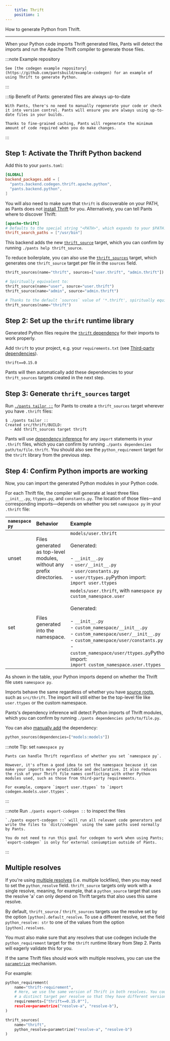 ```yaml
---
    title: Thrift
    position: 1
---
```


How to generate Python from Thrift.

---

When your Python code imports Thrift generated files, Pants will detect the imports and run the Apache Thrift compiler to generate those files.

:::note Example repository

    See [the codegen example repository](https://github.com/pantsbuild/example-codegen) for an example of using Thrift to generate Python.

:::

:::tip Benefit of Pants: generated files are always up-to-date

    With Pants, there's no need to manually regenerate your code or check it into version control. Pants will ensure you are always using up-to-date files in your builds.

    Thanks to fine-grained caching, Pants will regenerate the minimum amount of code required when you do make changes.

:::

## Step 1: Activate the Thrift Python backend

Add this to your `pants.toml`:

```toml title="pants.toml"
[GLOBAL]
backend_packages.add = [
  "pants.backend.codegen.thrift.apache.python",
  "pants.backend.python",
]
```

You will also need to make sure that `thrift` is discoverable on your PATH, as Pants does not [install Thrift](https://thrift.apache.org/docs/install/) for you. Alternatively, you can tell Pants where to discover Thrift:

```toml title="pants.toml"
[apache-thrift]
# Defaults to the special string "<PATH>", which expands to your $PATH.
thrift_search_paths = ["/usr/bin"]
```

This backend adds the new [`thrift_source`](../../../reference/targets/thrift_source.mdx) target, which you can confirm by running `./pants help thrift_source`.

To reduce boilerplate, you can also use the [`thrift_sources`](../../../reference/targets/thrift_sources.mdx) target, which generates one `thrift_source` target per file in the `sources` field.

```python title="BUILD"
thrift_sources(name="thrift", sources=["user.thrift", "admin.thrift"])

# Spiritually equivalent to:
thrift_source(name="user", source="user.thrift")
thrift_source(name="admin", source="admin.thrift")

# Thanks to the default `sources` value of '*.thrift', spiritually equivalent to:
thrift_sources(name="thrift")
```

## Step 2: Set up the `thrift` runtime library

Generated Python files require the [`thrift` dependency](https://pypi.org/project/thrift/) for their imports to work properly.

Add `thrift` to your project, e.g. your `requirements.txt` (see [Third-party dependencies](../python-overview/third-party-dependencies.mdx)).

```text title="requirements.txt"
thrift==0.15.0
```

Pants will then automatically add these dependencies to your `thrift_sources` targets created in the next step.

## Step 3: Generate `thrift_sources` target

Run [`./pants tailor ::`](../../getting-started/getting-started/initial-configuration.mdx#5-generate-build-files) for Pants to create a `thrift_sources` target wherever you have `.thrift` files:

```
$ ./pants tailor ::
Created src/thrift/BUILD:
  - Add thrift_sources target thrift
```

Pants will use [dependency inference](../../using-pants/key-concepts/targets-and-build-files.mdx) for any `import` statements in your `.thrift` files, which you can confirm by running `./pants dependencies path/to/file.thrift`. You should also see the `python_requirement` target for the `thrift` library from the previous step.

## Step 4: Confirm Python imports are working

Now, you can import the generated Python modules in your Python code.

For each Thrift file, the compiler will generate at least three files `__init__.py`, `ttypes.py`, and `constants.py`. The location of those files—and corresponding imports—depends on whether you set `namespace py` in your `.thrift` file:

| `namespace py` | Behavior                                                              | Example                                                                                                                                                                                                                                                                                                                                     |
| :------------- | :-------------------------------------------------------------------- | :------------------------------------------------------------------------------------------------------------------------------------------------------------------------------------------------------------------------------------------------------------------------------------------------------------------------------------------ |
| unset          | Files generated as top-level modules, without any prefix directories. | `models/user.thrift` <br/> <br/>Generated: <br/> <br/>- `__init__.py`<br/>- `user/__init__.py`<br/>- `user/constants.py`<br/>- `user/ttypes.py`Python import: <br/>`import user.ttypes`                                                                                                                                                     |
| set            | Files generated into the namespace.                                   | `models/user.thrift`, with `namespace py custom_namespace.user` <br/> <br/>Generated: <br/> <br/>- `__init__.py`<br/>- `custom_namespace/__init__.py`<br/>- `custom_namespace/user/__init__.py`<br/>- `custom_namespace/user/constants.py`<br/>- `custom_namespace/user/ttypes.py`Python import: <br/>`import custom_namespace.user.ttypes` |

As shown in the table, your Python imports depend on whether the Thrift file uses `namespace py`.

Imports behave the same regardless of whether you have [source roots](../../using-pants/key-concepts/source-roots.mdx), such as `src/thrift`. The import will still either be the top-level file like `user.ttypes` or the custom namespace.

Pants's dependency inference will detect Python imports of Thrift modules, which you can confirm by running `./pants dependencies path/to/file.py`.

You can also [manually add](../../using-pants/key-concepts/targets-and-build-files.mdx) the dependency:

```python title="src/py/BUILD"
python_sources(dependencies=["models:models"])
```

:::note TIp: set `namespace py`

    Pants can handle Thrift regardless of whether you set `namespace py`.

    However, it's often a good idea to set the namespace because it can make your imports more predictable and declarative. It also reduces the risk of your Thrift file names conflicting with other Python modules used, such as those from third-party requirements.

    For example, compare `import user.ttypes` to `import codegen.models.user.ttypes`.

:::

:::note Run `./pants export-codegen ::` to inspect the files

    `./pants export-codegen ::` will run all relevant code generators and write the files to `dist/codegen` using the same paths used normally by Pants.

    You do not need to run this goal for codegen to work when using Pants; `export-codegen` is only for external consumption outside of Pants.

:::

## Multiple resolves

If you're using [multiple resolves](../python-overview/third-party-dependencies.mdx) (i.e. multiple lockfiles), then you may need to set the `python_resolve` field. `thrift_source` targets only work with a single resolve, meaning, for example, that a `python_source` target that uses the resolve 'a' can only depend on Thrift targets that also uses this same resolve.

By default, `thrift_source` / `thrift_sources` targets use the resolve set by the option `[python].default_resolve`. To use a different resolve, set the field `python_resolve: str` to one of the values from the option `[python].resolves`.

You must also make sure that any resolves that use codegen include the `python_requirement` target for the `thrift` runtime library from Step 2. Pants will eagerly validate this for you.

If the same Thrift files should work with multiple resolves, you can use the
[`parametrize`](../../using-pants/key-concepts/targets-and-build-files.mdx#parametrizing-targets) mechanism.

For example:

```python title="BUILD"
python_requirement(
    name="thrift-requirement",
    # Here, we use the same version of Thrift in both resolves. You could instead create
    # a distinct target per resolve so that they have different versions.
    requirements=["thrift==0.15.0""],
    resolve=parametrize("resolve-a", "resolve-b"),
)

thrift_sources(
    name="thrift",
    python_resolve=parametrize("resolve-a", "resolve-b")
)
```
